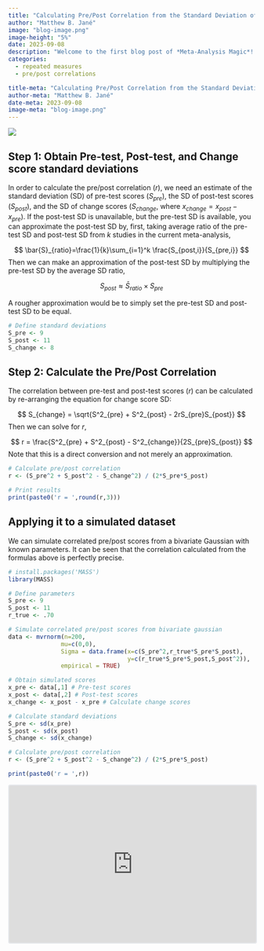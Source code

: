 ```yaml
---
title: "Calculating Pre/Post Correlation from the Standard Deviation of Change Scores"
author: "Matthew B. Jané"
image: "blog-image.png"
image-height: "5%"
date: 2023-09-08
description: "Welcome to the first blog post of *Meta-Analysis Magic*! In this post we will go over a couple of ways to directly calculate pre/post correlations from alternative statistics such as standard deviations of change scores. Pre/post correlations are necessary to obtain various types of effect sizes and standard errors such as the repeated measures variant of Cohen's $d$, also referred to as Cohen's $d_{rm}$."
categories:
  - repeated measures
  - pre/post correlations

title-meta: "Calculating Pre/Post Correlation from the Standard Deviation of Change Scores"
author-meta: "Matthew B. Jané"
date-meta: 2023-09-08
image-meta: "blog-image.png"
---
```


```{=html}
<a href="https://www.buymeacoffee.com/matthewbjane"><img src="https://img.buymeacoffee.com/button-api/?text=Buy me a coffee&emoji=☕&slug=matthewbjane&button_colour=ed5c9b&font_colour=ffffff&font_family=Arial&outline_colour=ffffff&coffee_colour=ffffff" /></a>
```
## Step 1: Obtain Pre-test, Post-test, and Change score standard deviations

In order to calculate the pre/post correlation ($r$), we need an estimate of the standard deviation (SD) of pre-test scores ($S_{pre}$), the SD of post-test scores ($S_{post}$), and the SD of change scores ($S_{change}$, where $x_{change}=x_{post}-x_{pre}$). If the post-test SD is unavailable, but the pre-test SD is available, you can approximate the post-test SD by, first, taking average ratio of the pre-test SD and post-test SD from $k$ studies in the current meta-analysis,

$$
\bar{S}_{ratio}=\frac{1}{k}\sum_{i=1}^k \frac{S_{post,i}}{S_{pre,i}}
$$ Then we can make an approximation of the post-test SD by multiplying the pre-test SD by the average SD ratio,

$$
S_{post}\approx \bar{S}_{ratio}\times S_{pre}
$$

A rougher approximation would be to simply set the pre-test SD and post-test SD to be equal.

```r
# Define standard deviations
S_pre <- 9
S_post <- 11
S_change <- 8
```

## Step 2: Calculate the Pre/Post Correlation

The correlation between pre-test and post-test scores ($r$) can be calculated by re-arranging the equation for change score SD:

$$
S_{change} = \sqrt{S^2_{pre} + S^2_{post} - 2rS_{pre}S_{post}}
$$ Then we can solve for $r$,

$$
r = \frac{S^2_{pre} + S^2_{post} - S^2_{change}}{2S_{pre}S_{post}}
$$ Note that this is a direct conversion and not merely an approximation.

```r
# Calculate pre/post correlation
r <- (S_pre^2 + S_post^2 - S_change^2) / (2*S_pre*S_post)

# Print results
print(paste0('r = ',round(r,3)))
```

## Applying it to a simulated dataset

We can simulate correlated pre/post scores from a bivariate Gaussian with known parameters. It can be seen that the correlation calculated from the formulas above is perfectly precise.

```r
# install.packages('MASS')
library(MASS)

# Define parameters
S_pre <- 9
S_post <- 11
r_true <- .70

# Simulate correlated pre/post scores from bivariate gaussian
data <- mvrnorm(n=200,
               mu=c(0,0),
               Sigma = data.frame(x=c(S_pre^2,r_true*S_pre*S_post),
                                  y=c(r_true*S_pre*S_post,S_post^2)),
               empirical = TRUE)

# Obtain simulated scores
x_pre <- data[,1] # Pre-test scores
x_post <- data[,2] # Post-test scores
x_change <- x_post - x_pre # Calculate change scores

# Calculate standard deviations
S_pre <- sd(x_pre)
S_post <- sd(x_post)
S_change <- sd(x_change)

# Calculate pre/post correlation
r <- (S_pre^2 + S_post^2 - S_change^2) / (2*S_pre*S_post)

print(paste0('r = ',r))
```

<iframe src="https://embeds.beehiiv.com/f3ffd81a-4723-4419-bb1d-afc8af3bac36" data-test-id="beehiiv-embed" width="100%" height="320" frameborder="0" scrolling="no" style="border-radius: 4px; border: 2px solid #e5e7eb; margin: 0; background-color: transparent;">

</iframe>
